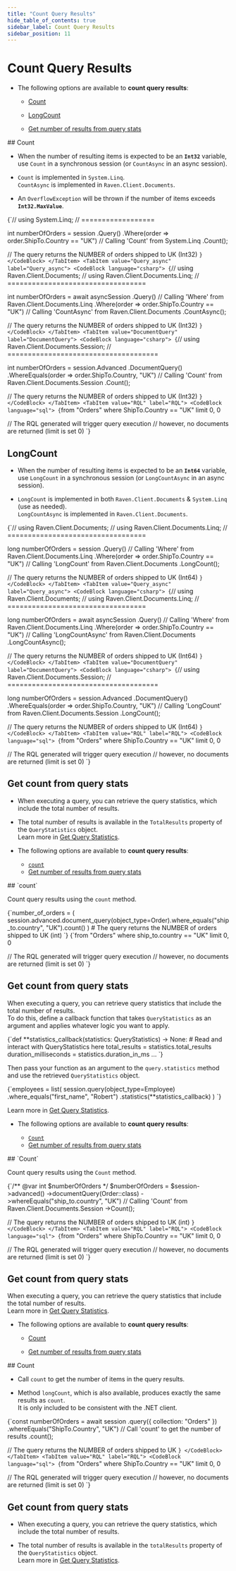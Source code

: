 ---
title: "Count Query Results"
hide_table_of_contents: true
sidebar_label: Count Query Results
sidebar_position: 11
---




# Count Query Results 
<LanguageSwitcher supportedLanguages={supportedLanguages} />
<LanguageContent language="csharp">

<Admonition type="note" title="Note">

* The following options are available to **count query results**:

    * [Count](../../../client-api/session/querying/how-to-count-query-results.mdx#count)
  
    * [LongCount](../../../client-api/session/querying/how-to-count-query-results.mdx#longcount)
  
    * [Get number of results from query stats](../../../client-api/session/querying/how-to-count-query-results.mdx#get-count-from-query-stats)

</Admonition>
## Count

* When the number of resulting items is expected to be an **`Int32`** variable,  
  use `Count` in a synchronous session (or `CountAsync` in an async session).  
  
* `Count` is implemented in `System.Linq`.  
  `CountAsync` is implemented in `Raven.Client.Documents`.  

* An `OverflowException` will be thrown if the number of items exceeds **`Int32.MaxValue`**. 

<Admonition type="note" title="Note">

<Tabs groupId='languageSyntax'>
<TabItem value="Query" label="Query">
<CodeBlock language="csharp">
{`// using System.Linq;
// ==================

int numberOfOrders = session
    .Query<Order>()
    .Where(order => order.ShipTo.Country == "UK")
     // Calling 'Count' from System.Linq
    .Count();

// The query returns the NUMBER of orders shipped to UK (Int32)
`}
</CodeBlock>
</TabItem>
<TabItem value="Query_async" label="Query_async">
<CodeBlock language="csharp">
{`// using Raven.Client.Documents;
// using Raven.Client.Documents.Linq;
// ==================================

int numberOfOrders = await asyncSession
    .Query<Order>()
     // Calling 'Where' from Raven.Client.Documents.Linq
    .Where(order => order.ShipTo.Country == "UK")
     // Calling 'CountAsync' from Raven.Client.Documents
    .CountAsync();

// The query returns the NUMBER of orders shipped to UK (Int32)
`}
</CodeBlock>
</TabItem>
<TabItem value="DocumentQuery" label="DocumentQuery">
<CodeBlock language="csharp">
{`// using Raven.Client.Documents.Session;
// =====================================

int numberOfOrders = session.Advanced
    .DocumentQuery<Order>()
    .WhereEquals(order => order.ShipTo.Country, "UK")
     // Calling 'Count' from Raven.Client.Documents.Session
    .Count();

// The query returns the NUMBER of orders shipped to UK (Int32)
`}
</CodeBlock>
</TabItem>
<TabItem value="RQL" label="RQL">
<CodeBlock language="sql">
{`from "Orders"
where ShipTo.Country == "UK" limit 0, 0

// The RQL generated will trigger query execution
// however, no documents are returned (limit is set 0)
`}
</CodeBlock>
</TabItem>
</Tabs>

</Admonition>



## LongCount

* When the number of resulting items is expected to be an **`Int64`** variable,  
  use `LongCount` in a synchronous session (or `LongCountAsync` in an async session).
  
* `LongCount` is implemented in both `Raven.Client.Documents` & `System.Linq` (use as needed).  
  `LongCountAsync` is implemented in `Raven.Client.Documents`.

<Admonition type="note" title="Note">

<Tabs groupId='languageSyntax'>
<TabItem value="Query" label="Query">
<CodeBlock language="csharp">
{`// using Raven.Client.Documents;
// using Raven.Client.Documents.Linq;
// ==================================

long numberOfOrders = session
    .Query<Order>()
     // Calling 'Where' from Raven.Client.Documents.Linq
    .Where(order => order.ShipTo.Country == "UK")
     // Calling 'LongCount' from Raven.Client.Documents
    .LongCount();

// The query returns the NUMBER of orders shipped to UK (Int64)
`}
</CodeBlock>
</TabItem>
<TabItem value="Query_async" label="Query_async">
<CodeBlock language="csharp">
{`// using Raven.Client.Documents;
// using Raven.Client.Documents.Linq;
// ==================================

long numberOfOrders = await asyncSession
    .Query<Order>()
     // Calling 'Where' from Raven.Client.Documents.Linq
    .Where(order => order.ShipTo.Country == "UK")
     // Calling 'LongCountAsync' from Raven.Client.Documents
    .LongCountAsync();

// The query returns the NUMBER of orders shipped to UK (Int64)
`}
</CodeBlock>
</TabItem>
<TabItem value="DocumentQuery" label="DocumentQuery">
<CodeBlock language="csharp">
{`// using Raven.Client.Documents.Session;
// =====================================

long numberOfOrders = session.Advanced
    .DocumentQuery<Order>()
    .WhereEquals(order => order.ShipTo.Country, "UK")
     // Calling 'LongCount' from  Raven.Client.Documents.Session
    .LongCount();

// The query returns the NUMBER of orders shipped to UK (Int64)
`}
</CodeBlock>
</TabItem>
<TabItem value="RQL" label="RQL">
<CodeBlock language="sql">
{`from "Orders"
where ShipTo.Country == "UK" limit 0, 0

// The RQL generated will trigger query execution
// however, no documents are returned (limit is set 0)
`}
</CodeBlock>
</TabItem>
</Tabs>

</Admonition>



## Get count from query stats

* When executing a query, you can retrieve the query statistics, which include the total number of results.

* The total number of results is available in the `TotalResults` property of the `QueryStatistics` object.  
  Learn more in [Get Query Statistics](../../../client-api/session/querying/how-to-get-query-statistics.mdx). 




</LanguageContent>
<LanguageContent language="python">

<Admonition type="note" title="Note">

* The following options are available to **count query results**:

    * [`count`](../../../client-api/session/querying/how-to-count-query-results.mdx#count)
    * [Get number of results from query stats](../../../client-api/session/querying/how-to-count-query-results.mdx#get-count-from-query-stats)

</Admonition>
## `count`

Count query results using the `count` method.  

<Tabs groupId='languageSyntax'>
<TabItem value="Query" label="Query">
<CodeBlock language="python">
{`number_of_orders = (
    session.advanced.document_query(object_type=Order).where_equals("ship_to.country", "UK").count()
)
# The query returns the NUMBER of orders shipped to UK (int)
`}
</CodeBlock>
</TabItem>
<TabItem value="RQL" label="RQL">
<CodeBlock language="sql">
{`from "Orders"
where ship_to.country == "UK" limit 0, 0

// The RQL generated will trigger query execution
// however, no documents are returned (limit is set 0)
`}
</CodeBlock>
</TabItem>
</Tabs>



## Get count from query stats

When executing a query, you can retrieve query statistics that include the total number of results.  
To do this, define a callback function that takes `QueryStatistics` as an argument and applies whatever 
logic you want to apply.  

<TabItem value="python" label="python">
<CodeBlock language="python">
{`def **statistics_callback(statistics: QueryStatistics) -> None:
   # Read and interact with QueryStatistics here
   total_results = statistics.total_results
   duration_milliseconds = statistics.duration_in_ms
   ...
`}
</CodeBlock>
</TabItem>

Then pass your function as an argument to the `query.statistics` method and use the retrieved `QueryStatistics` object.  

<TabItem value="python" label="python">
<CodeBlock language="python">
{`employees = list(
session.query(object_type=Employee)
.where_equals("first_name", "Robert")
.statistics(**statistics_callback)
)
`}
</CodeBlock>
</TabItem>

Learn more in [Get Query Statistics](../../../client-api/session/querying/how-to-get-query-statistics.mdx).  




</LanguageContent>
<LanguageContent language="php">

<Admonition type="note" title="Note">

* The following options are available to **count query results**:

    * [`Count`](../../../client-api/session/querying/how-to-count-query-results.mdx#count)
    * [Get number of results from query stats](../../../client-api/session/querying/how-to-count-query-results.mdx#get-count-from-query-stats)

</Admonition>
## `Count`

Count query results using the `Count` method.  

<Tabs groupId='languageSyntax'>
<TabItem value="documentQuery" label="documentQuery">
<CodeBlock language="php">
{`/** @var int $numberOfOrders */
$numberOfOrders = $session->advanced()
    ->documentQuery(Order::class)
    ->whereEquals("ship_to.country", "UK")
     // Calling 'Count' from Raven.Client.Documents.Session
    ->Count();

// The query returns the NUMBER of orders shipped to UK (int)
`}
</CodeBlock>
</TabItem>
<TabItem value="RQL" label="RQL">
<CodeBlock language="sql">
{`from "Orders"
where ShipTo.Country == "UK" limit 0, 0

// The RQL generated will trigger query execution
// however, no documents are returned (limit is set 0)
`}
</CodeBlock>
</TabItem>
</Tabs>



## Get count from query stats

When executing a query, you can retrieve the query statistics that include the total number of results.  
Learn more in [Get Query Statistics](../../../client-api/session/querying/how-to-get-query-statistics.mdx).  




</LanguageContent>
<LanguageContent language="nodejs">

<Admonition type="note" title="Note">

* The following options are available to **count query results**:

    * [Count](../../../client-api/session/querying/how-to-count-query-results.mdx#count)
  
    * [Get number of results from query stats](../../../client-api/session/querying/how-to-count-query-results.mdx#get-count-from-query-stats)

</Admonition>
## Count

* Call `count` to get the number of items in the query results.

* Method `longCount`, which is also available, produces exactly the same results as `count`.  
  It is only included to be consistent with the .NET client.

<Admonition type="note" title="Note">

<Tabs groupId='languageSyntax'>
<TabItem value="Query" label="Query">
<CodeBlock language="js">
{`const numberOfOrders = await session
    .query({ collection: "Orders" })
    .whereEquals("ShipTo.Country", "UK")
     // Call 'count' to get the number of results
    .count();

// The query returns the NUMBER of orders shipped to UK
`}
</CodeBlock>
</TabItem>
<TabItem value="RQL" label="RQL">
<CodeBlock language="sql">
{`from "Orders"
where ShipTo.Country == "UK" limit 0, 0

// The RQL generated will trigger query execution
// however, no documents are returned (limit is set 0)
`}
</CodeBlock>
</TabItem>
</Tabs>

</Admonition>



## Get count from query stats


* When executing a query, you can retrieve the query statistics, which include the total number of results.

* The total number of results is available in the `totalResults` property of the `QueryStatistics` object.  
  Learn more in [Get Query Statistics](../../../client-api/session/querying/how-to-get-query-statistics.mdx).




</LanguageContent>

<!---
### Client API
- [Query overview](../../../client-api/session/querying/how-to-query)
- [What is a Document Query](../../../client-api/session/querying/document-query/what-is-document-query)
- [Filter by Field Presence](../../../client-api/session/querying/how-to-filter-by-field)
- [Get Query Statistics](../../../client-api/session/querying/how-to-get-query-statistics)

### Querying
- [Filtering](../../../indexes/querying/filtering)
- [RQL - Raven Query Language](../../../client-api/session/querying/what-is-rql)


-->
